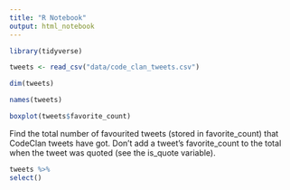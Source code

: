 ```yaml
---
title: "R Notebook"
output: html_notebook
---
```


```r
library(tidyverse)

tweets <- read_csv("data/code_clan_tweets.csv")

dim(tweets)

names(tweets)
```

```r
boxplot(tweets$favorite_count)
```
Find the total number of favourited tweets (stored in favorite_count) that CodeClan tweets have got. Don’t add a tweet’s favorite_count to the total when the tweet was quoted (see the is_quote variable).
```r
tweets %>% 
select()

```

